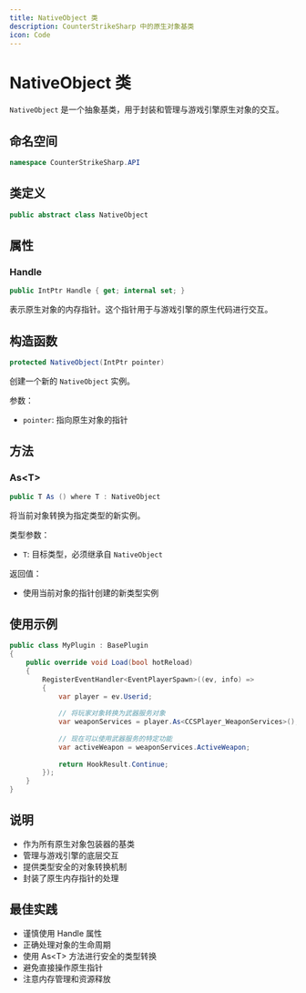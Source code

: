 ```yaml
---
title: NativeObject 类
description: CounterStrikeSharp 中的原生对象基类
icon: Code
---
```


# NativeObject 类

`NativeObject` 是一个抽象基类，用于封装和管理与游戏引擎原生对象的交互。

## 命名空间

```csharp
namespace CounterStrikeSharp.API
```

## 类定义

```csharp
public abstract class NativeObject
```

## 属性

### Handle

```csharp
public IntPtr Handle { get; internal set; }
```

表示原生对象的内存指针。这个指针用于与游戏引擎的原生代码进行交互。

## 构造函数

```csharp
protected NativeObject(IntPtr pointer)
```

创建一个新的 `NativeObject` 实例。

参数：
- `pointer`: 指向原生对象的指针

## 方法

### As&lt;T&gt;

```csharp
public T As () where T : NativeObject
```

将当前对象转换为指定类型的新实例。

类型参数：
- `T`: 目标类型，必须继承自 `NativeObject`

返回值：
- 使用当前对象的指针创建的新类型实例

## 使用示例

```csharp
public class MyPlugin : BasePlugin
{
    public override void Load(bool hotReload)
    {
        RegisterEventHandler<EventPlayerSpawn>((ev, info) =>
        {
            var player = ev.Userid;
            
            // 将玩家对象转换为武器服务对象
            var weaponServices = player.As<CCSPlayer_WeaponServices>();
            
            // 现在可以使用武器服务的特定功能
            var activeWeapon = weaponServices.ActiveWeapon;
            
            return HookResult.Continue;
        });
    }
}
```

## 说明

- 作为所有原生对象包装器的基类
- 管理与游戏引擎的底层交互
- 提供类型安全的对象转换机制
- 封装了原生内存指针的处理

## 最佳实践

- 谨慎使用 Handle 属性
- 正确处理对象的生命周期
- 使用 As&lt;T&gt; 方法进行安全的类型转换
- 避免直接操作原生指针
- 注意内存管理和资源释放